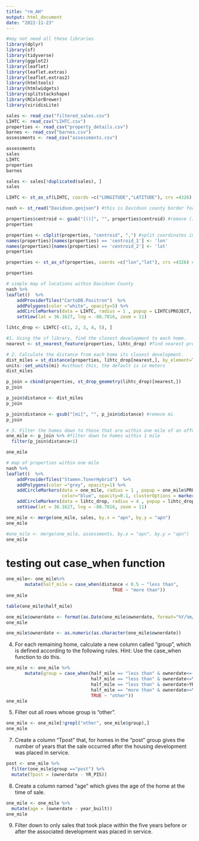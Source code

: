```yaml
---
title: "rm_AH"
output: html_document
date: "2022-11-23"
---
```



```r
#may not need all these libraries
library(dplyr)
library(sf)
library(tidyverse)
library(ggplot2)
library(leaflet)
library(leaflet.extras)
library(leaflet.extras2)
library(htmltools)
library(htmlwidgets)
library(splitstackshape)
library(RColorBrewer)
library(viridisLite)
```


```r
sales <- read_csv("filtered_sales.csv")
LIHTC <- read_csv("LIHTC.csv")
properties <- read_csv("property_details.csv")
barnes <- read_csv("barnes.csv")
assessments <- read_csv("assessments.csv")
```
```r
assessments
sales
LIHTC
properties
barnes
```
```r
sales <- sales[!duplicated(sales), ]
sales
```


```r
LIHTC <- st_as_sf(LIHTC, coords =c("LONGITUDE","LATITUDE"), crs =4326) #convert to sf object
```


```r
nash <- st_read("Davidson.geojson") #this is Davidson county border for plotting
```


```r
properties$centroid <- gsub("[()]", "", properties$centroid) #remove () from coordinates
properties
```

```r
properties <- cSplit(properties, "centroid", ",") #split coordinates into lat and lon
names(properties)[names(properties) == 'centroid_1'] <- 'lon'
names(properties)[names(properties) == 'centroid_2'] <- 'lat'
properties
```

```r
properties <- st_as_sf(properties, coords =c("lon","lat"), crs =4326) #convert to sf
```
```r
properties
```

```r
# simple map of locations within Davidson County
nash %>% 
leaflet()  %>% 
    addProviderTiles("CartoDB.Positron")  %>% 
    addPolygons(color ="white", opacity=5) %>%
    addCircleMarkers(data = LIHTC, radius = 1 , popup = LIHTC$PROJECT, color="red") %>%
    setView(lat = 36.1627, lng = -86.7816, zoom = 11)
```

```r
lihtc_drop <- LIHTC[-c(1, 2, 3, 4, 5), ]
```


```r
#1. Using the sf library, find the closest development to each home.
nearest <- st_nearest_feature(properties, lihtc_drop) #find nearest properties https://gis.stackexchange.com/questions/349955/getting-a-new-column-with-distance-to-the-nearest-feature-in-r
```


```r
# 2. Calculate the distance from each home its closest development.
dist_miles = st_distance(properties, lihtc_drop[nearest,], by_element=TRUE) %>% 
units::set_units(mi) #without this, the default is in meters
dist_miles
```
```r
p_join = cbind(properties, st_drop_geometry(lihtc_drop)[nearest,])
p_join
```
```r
p_join$distance <- dist_miles
p_join
```


```r
p_join$distance <- gsub("[mi]", "", p_join$distance) #remove mi
p_join
```



```r
# 3. Filter the homes down to those that are within one mile of an affordable housing development.
one_mile <- p_join %>% #filter down to homes within 1 mile
  filter(p_join$distance<1)
```

```r
one_mile
```
```r
# map of properties within one mile 
nash %>% 
leaflet()  %>% 
    addProviderTiles("Stamen.TonerHybrid")  %>% 
    addPolygons(color ="grey", opacity=1) %>%
    addCircleMarkers(data = one_mile, radius = 1 , popup = one_mile$PROJECT, 
                     color="blue", opacity=0.1, clusterOptions = markerClusterOptions()) %>%
    addCircleMarkers(data = lihtc_drop, radius = 4 , popup = lihtc_drop$PROJECT, color="red") %>%
    setView(lat = 36.1627, lng = -86.7816, zoom = 11)
```
```r
one_mile <- merge(one_mile, sales, by.x = "apn", by.y = "apn")
one_mile
```

```r
#one_mile <- merge(one_mile, assessments, by.x = "apn", by.y = "apn")
one_mile
```

# testing out case_when function
```r
one_mile<- one_mile%>% 
       mutate(half_mile = case_when(distance < 0.5 ~ "less than",
                                        TRUE ~ "more than"))
one_mile
```

```r
table(one_mile$half_mile)
```

```r
one_mile$ownerdate <- format(as.Date(one_mile$ownerdate, format="%Y/%m/%d"),"%Y")
one_mile
```

```r
one_mile$ownerdate <- as.numeric(as.character(one_mile$ownerdate))
```


4. For each remaining home, calculate a new column called "group", which is defined according to the following rules. Hint: Use the case_when function to do this.

```r
one_mile <- one_mile %>% 
       mutate(group = case_when(half_mile == "less than" & ownerdate<=(YR_PIS - 2) & ownerdate>=(YR_PIS - 5) ~ "pre",
                                half_mile == "less than" & ownerdate<=YR_PIS  & ownerdate>=(YR_PIS - 2) ~ "mid",
                                half_mile == "less than" & ownerdate>YR_PIS ~ "post",
                                half_mile == "more than" & ownerdate>=YR_PIS ~ "outside",
                                TRUE ~ "other"))
one_mile
```

5. Filter out all rows whose group is "other".

```r
one_mile <- one_mile[!grepl("other", one_mile$group),]
one_mile
```

7. Create a column "Tpost" that, for homes in the "post" group gives the number of years that the sale occurred after the housing development was placed in service.
```r
post <- one_mile %>% 
  filter(one_mile$group =="post") %>% 
  mutate(Tpost = (ownerdate - YR_PIS))
```

8. Create a column named "age" which gives the age of the home at the time of sale.
```r
one_mile <- one_mile %>%
  mutate(age = (ownerdate - year_built))
one_mile
```
9. Filter down to only sales that took place within the five years before or after the associated development was placed in service.
```r

```

